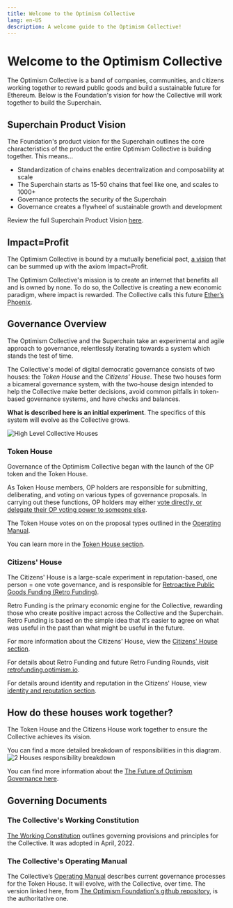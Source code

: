 ```yaml
---
title: Welcome to the Optimism Collective
lang: en-US
description: A welcome guide to the Optimism Collective!
---
```


# Welcome to the Optimism Collective

The Optimism Collective is a band of companies, communities, and citizens working together to reward public goods and build a sustainable future for Ethereum. Below is the Foundation's vision for how the Collective will work together to build the Superchain.

## Superchain Product Vision

The Foundation's product vision for the Superchain outlines the core characteristics of the product the entire Optimism Collective is building together.  This means...

* Standardization of chains enables decentralization and composability at scale
* The Superchain starts as 15-50 chains that feel like one, and scales to 1000+
* Governance protects the security of the Superchain
* Governance creates a flywheel of sustainable growth and development

Review the full Superchain Product Vision [here](https://gov.optimism.io/t/superchain-product-vision).

## Impact=Profit

The Optimism Collective is bound by a mutually beneficial pact, [a vision](https://www.optimism.io/vision) that can be summed up with the axiom Impact=Profit. 

The Optimism Collective's mission is to create an internet that benefits all and is owned by none. To do so, the Collective is creating a new economic paradigm, where impact is rewarded. The Collective calls this future [Ether’s Phoenix](https://optimism.mirror.xyz/x4LGFwa6RJ_opOaCOwr_VGk04Lp3of41H8ynWaFB27E).

## Governance Overview

The Optimism Collective and the Superchain take an experimental and agile approach to governance, relentlessly iterating towards a system which stands the test of time.

The Collective's model of digital democratic governance consists of two houses: the _Token House_ and the _Citizens' House_. These two houses form a bicameral governance system, with the two-house design intended to help the Collective make better decisions, avoid common pitfalls in token-based governance systems, and have checks and balances.

**What is described here is an initial experiment**. The specifics of this system will evolve as the Collective grows.

![High Level Collective Houses](/img/welcome/high-level-gov-houses.svg)

### Token House

Governance of the Optimism Collective began with the launch of the OP token and the Token House.

As Token House members, OP holders are responsible for submitting, deliberating, and voting on various types of governance proposals.
In carrying out these functions, OP holders may either [vote directly, or delegate their OP voting power to someone else](https://community.optimism.io/docs/governance/howto-delegate/).

The Token House votes on on the proposal types outlined in the [Operating Manual](https://github.com/ethereum-optimism/OPerating-manual/blob/main/manual.md#valid-proposal-types).

You can learn more in the [Token House section](/token-house/token-house-overview).

### Citizens' House

The Citizens' House is a large-scale experiment in reputation-based, one person = one vote governance, and is responsible for [Retroactive Public Goods Funding (Retro Funding)](https://medium.com/ethereum-optimism/retroactive-public-goods-funding-33c9b7d00f0c).

Retro Funding is the primary economic engine for the Collective, rewarding those who create positive impact across the Collective and the Superchain. Retro Funding is based on the simple idea that it’s easier to agree on what was useful in the past than what might be useful in the future.

For more information about the Citizens' House, view the [Citizens' House section](/citizens-house/citizen-house-overview).

For details about Retro Funding and future Retro Funding Rounds, visit [retrofunding.optimism.io](https://retrofunding.optimism.io/).

For details around identity and reputation in the Citizens' House, view [identity and reputation section](/identity/identity-and-rep).

## How do these houses work together?

The Token House and the Citizens House work together to ensure the Collective achieves its vision.

You can find a more detailed breakdown of responsibilities in this diagram.
![2 Houses responsibility breakdown](/img/welcome/two-houses-responsibilities.png)

You can find more information about the [The Future of Optimism Governance here](https://optimism.mirror.xyz/PLrAQgE1EGRo7GRrFoztplFChnUZda4DFGW3dkQayxY).

## Governing Documents

### The Collective's Working Constitution

[The Working Constitution](https://gov.optimism.io/t/working-constitution-of-the-optimism-collective/55) outlines governing provisions and principles for the Collective. It was adopted in April, 2022.

### The Collective's Operating Manual

The Collective’s [Operating Manual](https://github.com/ethereum-optimism/OPerating-manual/blob/main/manual.md) describes current governance processes for the Token House. It will evolve, with the Collective, over time. The version linked here, from [The Optimism Foundation's github repository](https://github.com/ethereum-optimism/OPerating-manual), is the authoritative one.
